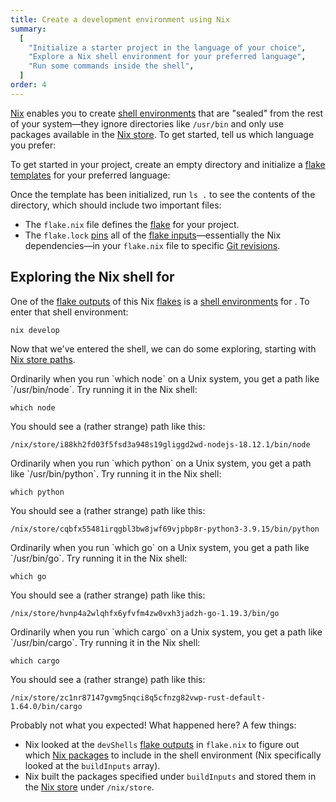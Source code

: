 ```yaml
---
title: Create a development environment using Nix
summary:
  [
    "Initialize a starter project in the language of your choice",
    "Explore a Nix shell environment for your preferred language",
    "Run some commands inside the shell",
  ]
order: 4
---
```


[Nix] enables you to create [shell environments][shell] that are "sealed" from the
rest of your system&mdash;they ignore directories like `/usr/bin` and
only use packages available in the [Nix store][store]. To get started, tell us which language you
prefer:

<Languages client:load />

To get started in your <Language client:load /> project,
create an empty directory and initialize a [flake templates][templates] for your preferred language:

<Shell client:load />

Once the template has been initialized, run `ls .` to see the contents of the directory, which should include two important files:

- The `flake.nix` file defines the [flake][flakes] for your project.
- The `flake.lock` [pins][pinning] all of the [flake inputs][inputs]&mdash;essentially the Nix dependencies&mdash;in your `flake.nix` file to specific [Git revisions][rev].

## Exploring the Nix shell for <Language client:load />

One of the [flake outputs][outputs] of this Nix [flakes] is a [shell environments][shell] for <Language client:load />.
To enter that shell environment:

```shell
nix develop
```

Now that we've entered the shell, we can do some exploring, starting with [Nix store paths][store].

<SpecificLanguage client:load lang="JavaScript">
Ordinarily when you run `which node` on a Unix system, you get a path like `/usr/bin/node`.
Try running it in the Nix shell:

```shell
which node
```

You should see a (rather strange) path like this:

```shell
/nix/store/i88kh2fd03f5fsd3a948s19gliggd2wd-nodejs-18.12.1/bin/node
```

</SpecificLanguage>
<SpecificLanguage client:load lang="Python">
Ordinarily when you run `which python` on a Unix system, you get a path like `/usr/bin/python`.
Try running it in the Nix shell:

```shell
which python
```

You should see a (rather strange) path like this:

```shell
/nix/store/cqbfx55481irqgbl3bw8jwf69vjpbp8r-python3-3.9.15/bin/python
```

</SpecificLanguage>
<SpecificLanguage client:load lang="Go">
Ordinarily when you run `which go` on a Unix system, you get a path like `/usr/bin/go`.
Try running it in the Nix shell:

```shell
which go
```

You should see a (rather strange) path like this:

```shell
/nix/store/hvnp4a2wlqhfx6yfvfm4zw0vxh3jadzh-go-1.19.3/bin/go
```

</SpecificLanguage>
<SpecificLanguage client:load lang="Rust">
Ordinarily when you run `which cargo` on a Unix system, you get a path like `/usr/bin/cargo`.
Try running it in the Nix shell:

```shell
which cargo
```

You should see a (rather strange) path like this:

```shell
/nix/store/zc1nr87147gvmg5nqci8q5cfnzg82vwp-rust-default-1.64.0/bin/cargo
```
</SpecificLanguage>

Probably not what you expected! What happened here? A few things:

- Nix looked at the `devShells` [flake outputs][outputs] in `flake.nix` to figure out which [Nix packages][packages] to include in the shell environment (Nix specifically looked at the `buildInputs` array).
- Nix built the packages specified under `buildInputs` and stored them in the
  [Nix store][store] under `/nix/store`.

[flakes]: /concepts/flakes
[inputs]: /concepts/flake-inputs
[nix]: https://nixos.org
[outputs]: /concepts/flake-outputs
[packages]: /concepts/packages
[pinning]: /concepts/pinning
[rev]: https://git-scm.com/docs/revisions
[shell]: /concepts/shell-environments
[store]: /concepts/nix-store
[templates]: /concepts/flake-templates
